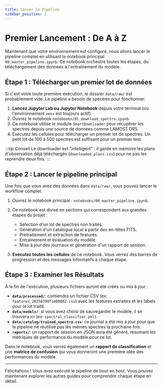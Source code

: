 ```yaml
---
title: Lancer le Pipeline
sidebar_position: 2
---
```


<!-- En construction -->

# Premier Lancement : De A à Z

Maintenant que votre environnement est configuré, nous allons lancer le pipeline complet en utilisant le notebook principal `00_master_pipeline.ipynb`. Ce notebook orchestre toutes les étapes, du téléchargement des données à l'entraînement du modèle.

## Étape 1 : Télécharger un premier lot de données

Si c'est votre toute première exécution, le dossier `data/raw/` est probablement vide. Le pipeline a besoin de spectres pour fonctionner.

1.  **Lancez Jupyter Lab ou Jupyter Notebook** depuis votre terminal (où l'environnement `venv` est toujours actif).
2.  Ouvrez le notebook `notebooks/01_download_spectra.ipynb`.
3.  Ce notebook utilise le module `SmartDownloader` pour récupérer les spectres depuis une source de données comme LAMOST DR5.
4.  Exécutez les cellules pour télécharger un premier lot de spectres. Un petit lot de 100 à 500 spectres est suffisant pour un premier test.

:::tip Conseil
Le downloader est "intelligent" : il garde en mémoire les plans d'observation déjà téléchargés (`downloaded_plans.csv`) pour ne pas les reprendre deux fois.
:::

## Étape 2 : Lancer le pipeline principal

Une fois que vous avez des données dans `data/raw/`, vous pouvez lancer le workflow complet.

1.  Ouvrez le notebook principal : `notebooks/00_master_pipeline.ipynb`.
2.  Ce notebook est divisé en sections qui correspondent aux grandes étapes du projet :
    *   Sélection d'un lot de spectres non traités.
    *   Génération d'un catalogue local à partir des en-têtes FITS.
    *   Prétraitement et extraction de features.
    *   Entraînement et évaluation du modèle.
    *   Mise à jour des journaux et génération d'un rapport de session.

3.  **Exécutez toutes les cellules** de ce notebook. Vous verrez des barres de progression et des messages informatifs à chaque étape.

## Étape 3 : Examiner les Résultats

À la fin de l'exécution, plusieurs fichiers auront été créés ou mis à jour :

*   **`data/processed/`**: contiendra un fichier CSV (ex: `features_20250709T140000Z.csv`) avec les features extraites et les labels pour le lot traité.
*   **`data/models/`**: si vous avez choisi de sauvegarder le modèle, il se trouvera ici (ex: `spectral_classifier.pkl`).
*   **`data/catalog/trained_spectra.csv`**: ce journal a été mis à jour pour que le pipeline ne réutilise pas les mêmes spectres la prochaine fois.
*   **`reports/`**: un rapport de session en JSON aura été généré, résumant les métriques de performance du modèle pour ce lot.

Dans le notebook, vous verrez également un **rapport de classification** et une **matrice de confusion** qui vous donneront une première idée des performances du modèle.

---

Félicitations ! Vous avez exécuté le pipeline de bout en bout. Vous pouvez maintenant explorer les autres guides pour comprendre chaque étape en détail.